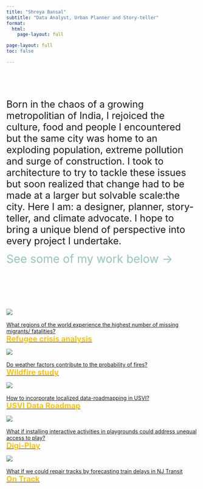 ```yaml
---
title: "Shreya Bansal"
subtitle: "Data Analyst, Urban Planner and Story-teller"
format: 
  html: 
    page-layout: full

page-layout: full
toc: false

---
```


<div style="padding: 30px;">

</div>


<span style="font-size: 25px;"> Born in the chaos of a growing metropolitian of India, I rejoiced the culture, food and people I encountered but the same city was home to an exploding population, extreme pollution and surge of construction. I took to architecture to try to tackle these issues but soon realized that change had to be made at a larger but solvable scale:the city. Here I am: a designer, planner, story-teller, and climate advocate. I hope to bring a unique blend of perspective into every project I undertake. </span>

<span style="font-size: 30px; color: #95C6B6;">See some of my work below &rarr; </span>


<div style="padding: 50px;">

</div>



:::{.grid}

:::{.g-col-3}
<div class="image-container hoverimg">
<a href="/projects/5_Migration/index.qmd">
![](images/refu.png)
  <div class="hover-text" href="/projects/5_Migration/index.qmd"><br> What regions of the world experience the highest number of missing migrants/ fatalities? </br> 
<span style="color: #fec00f;font-size: 20px; font-weight: bold;"> Refugee crisis analysis </span>
  </div>
  </a>
</div>
:::


:::{.g-col-3}
<div class="image-container hoverimg">
<a href="/projects/2_Wildfires/index.qmd">
 ![](images/fire.png)
<div class="hover-text"><br> Do weather factors contribute to the probability of fires? </br> 
<span style="color: #fec00f;font-size: 20px; font-weight: bold;"> Wildfire study </span>
  </div>
  </a>
</div>
:::

:::{.g-col-3}

<div class="image-container hoverimg">
<a href="/projects/3_USVI/index.qmd">
![](images/usvi.png)
<div class="hover-text"><br> How to incorporate localized data-roadmapping in USVI?</br> 
<span style="color: #fec00f;font-size: 20px; font-weight: bold;"> USVI Data Roadmap </span>
  </div>
  </a>
</div>

:::

:::{.g-col-3}

<div class="image-container hoverimg">
<a href="/projects/1_DigiPlay/index.qmd">
![](images/play.png)
<div class="hover-text"><br> What if installing interactive activities in playgrounds could address unequal access to play?</br> 
<span style="color: #fec00f;font-size: 20px; font-weight: bold;"> Digi-Play </span>
  </div>
  </a>
</div>

:::

:::{.g-col-3}

<div class="image-container hoverimg">
<a href="/projects/4_OnTrack/index.qmd">
![](images/train.png)
<div class="hover-text"><br> What if we could repair tracks by forecasting train delays in NJ Transit</br> 
<span style="color: #fec00f;font-size: 20px; font-weight: bold;"> On Track </span>
  </div>
  </a>
</div>

:::
:::